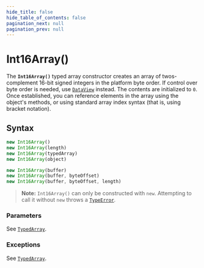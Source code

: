 ```yaml
---
hide_title: false
hide_table_of_contents: false
pagination_next: null
pagination_prev: null
---
```

# Int16Array()

The **`Int16Array()`** typed array constructor creates an array
of twos-complement 16-bit signed integers in the platform byte order. If control over
byte order is needed, use [`DataView`](../../globals/DataView/DataView.md) instead. The contents are initialized
to `0`. Once established, you can reference elements in the array using the
object's methods, or using standard array index syntax (that is, using bracket
notation).

## Syntax

```js
new Int16Array()
new Int16Array(length)
new Int16Array(typedArray)
new Int16Array(object)

new Int16Array(buffer)
new Int16Array(buffer, byteOffset)
new Int16Array(buffer, byteOffset, length)
```

> **Note:** `Int16Array()` can only be constructed with `new`. Attempting to call it without `new` throws a [`TypeError`](../../globals/TypeError/TypeError.md).

### Parameters

See [`TypedArray`](https://developer.mozilla.org/docs/Web/JavaScript/Reference/Global_Objects/TypedArray#parameters).

### Exceptions

See [`TypedArray`](https://developer.mozilla.org/docs/Web/JavaScript/Reference/Global_Objects/TypedArray#exceptions).
